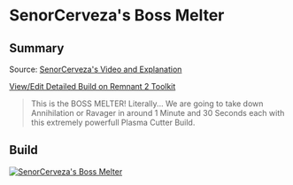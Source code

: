 
# SenorCerveza's Boss Melter

## Summary

Source: [SenorCerveza's Video and Explanation](https://www.youtube.com/watch?v=5ZSIyif5hjo)

[View/Edit Detailed Build on Remnant 2 Toolkit](https://www.remnant2toolkit.com/builder?archtype=d2qga5%2Cwm2xsy&concoction=p0ru94&skill=xpqq62%2Cwyw9r4&helm=bd4pam&amulet=0aaso1&ring=9siz0d%2Cez01nk%2Cl8a2e1%2C02wal9&torso=trz2cm&legs=pof5ii&gloves=80xuqr&relic=thgp2z&relicfragment=oszz4u%2Cw5jmys%2Cw8ruyt&weapon=7nwwzn%2C5gl3la%2Cd06hjq&mutator=cvbjvd%2Cf32skd%2C7eodps&trait=3aqiq5%3B10%2Csd2hry%3B10%2Cosj7se%3B10%2C3ochlm%3B10%2Cpkmmg6%3B5%2Cm6i4dl%3B5%2C157qcj%3B5%2Cp4b2v6%3B10%2Cx9umnf%3B10%2C2vgobq%3B10%2Cay1dkh%3B10%2Co6mx2t%3B5%2C8baa52%3B5%2C7z3ejv%3B3&name=SenorCerveza%27s+Boss+Melter+10k+DPS)

> This is the BOSS MELTER! Literally... We are going to take down Annihilation or Ravager in around 1 Minute and 30 Seconds each with this extremely powerfull Plasma Cutter Build.

## Build

[![SenorCerveza's Boss Melter](https://d2sqltdcj8czo5.cloudfront.net/featured-builds/senorcervezas_boss_melter.png)](https://www.remnant2toolkit.com/builder?archtype=d2qga5%2Cwm2xsy&concoction=p0ru94&skill=xpqq62%2Cwyw9r4&helm=bd4pam&amulet=0aaso1&ring=9siz0d%2Cez01nk%2Cl8a2e1%2C02wal9&torso=trz2cm&legs=pof5ii&gloves=80xuqr&relic=thgp2z&relicfragment=oszz4u%2Cw5jmys%2Cw8ruyt&weapon=7nwwzn%2C5gl3la%2Cd06hjq&mutator=cvbjvd%2Cf32skd%2C7eodps&trait=3aqiq5%3B10%2Csd2hry%3B10%2Cosj7se%3B10%2C3ochlm%3B10%2Cpkmmg6%3B5%2Cm6i4dl%3B5%2C157qcj%3B5%2Cp4b2v6%3B10%2Cx9umnf%3B10%2C2vgobq%3B10%2Cay1dkh%3B10%2Co6mx2t%3B5%2C8baa52%3B5%2C7z3ejv%3B3&name=SenorCerveza%27s+Boss+Melter+10k+DPS)
